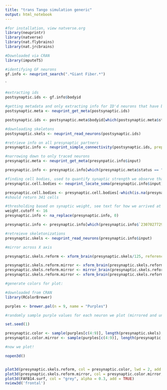 ---
title: "trans Tango simulation generic"
output: html_notebook
---

```{r}

#for installation, view natverse.org
library(neuprintr)
library(natverse)
library(nat.flybrains)
library(nat.jrcbrains)

#Downloaded via CRAN
library(imputeTS)

```


```{r}

#identifying GF neurons
gf.info <- neuprint_search(".*Giant Fiber.*")


```
`
```{r}

#extracting ids
postsynaptic.ids <- gf.info$bodyid

```

```{r}

#getting metadata and only extracting info for ID'd neurons that have been traced
postsynaptic.meta <- neuprint_get_meta(postsynaptic.ids)

postsynaptic.ids <- postsynaptic.meta$bodyid[which(postsynaptic.meta$status == "Traced")]

```


```{r}
#downloading skeletons
postsynaptic.skels <- neuprint_read_neurons(postsynaptic.ids)

```

```{r}

#retrieve info on all presynaptic partners
presynaptic.info <- neuprint_simple_connectivity(postsynaptic.ids, prepost = "PRE")

```

```{r}

#narrowing down to only traced neurons
presynaptic.meta <- neuprint_get_meta(presynpatic.info$input)

presynaptic.info <- presynaptic.info[which(presynaptic.meta$status == "Traced"),]

```

```{r}

#finding cell bodies, used to quantify synaptic strength we observe that retro-Tango can detect
presynaptic.cell.bodies <- neuprint_locate_soma(presynaptic.info$input)

presynaptic.cell.bodies <- presynaptic.cell.bodies[-which(is.na(presynaptic.cell.bodies$X)),]
#should return 341 cells

```

```{r}

#thresholding based on synaptic weight, see text for how we arrived at this number
weight.cutoff <- 16
presynaptic.info <- na_replace(presynaptic.info, 0)

presynaptic.info <- presynaptic.info[which(presynaptic.info$`2307027729_weight` > weight.cutoff),]

```

```{r}

#retreieve skeletonizations
presynaptic.skels <- neuprint_read_neurons(presynaptic.info$input)

```

```{r}
#mirror across X axis

presynaptic.skels.reform <- xform_brain(presynaptic.skels/125, reference = "FAFB14", sample = "JRCFIB2018F")

presynaptic.skels.reform.mirror <- xform_brain(presynaptic.skels.reform, reference= "JFRC2", sample="FAFB14")
presynaptic.skels.reform.mirror <- mirror_brain(presynaptic.skels.reform.mirror, brain = JFRC2, mirrorAxis = "X")
presynaptic.skels.reform.mirror <- xform_brain(presynaptic.skels.reform.mirror, reference= "FAFB14", sample="JFRC2")

```


```{r}

#generate colors for plot:

#downloaded from CRAN
library(RColorBrewer)

purples <- brewer.pal(n = 9, name = "Purples")


```


```{r}
#randomly sample purple values for each neuron we plot (mirrored and unmirrored)

set.seed(1)

presynaptic.color <- sample(purples[c(4:9)], length(presynaptic.skels), replace = TRUE)
presynaptic.color.mirror <- sample(purples[c(4:9)], length(presynaptic.skels), replace = TRUE)


```

```{r}
#now we plot!

nopen3d()


plot3d(presynaptic.skels.reform, col = presynaptic.color, lwd = 2, add = TRUE)
plot3d(presynaptic.skels.reform.mirror, col = presynaptic.color.mirror, lwd = 2, add = TRUE)
plot3d(FAFB14.surf, col = "grey", alpha = 0.3, add = TRUE)
nview3d('frontal')

```
